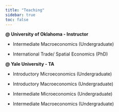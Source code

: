 ```yaml
---
title: "Teaching"
sidebar: true
toc: false 
---
```


**\@ University of Oklahoma - Instructor**

-   Intermediate Macroeconomics (Undergraduate)

-   International Trade/ Spatial Economics (PhD)

**\@ Yale University - TA**

-   Introductory Microeconomics (Undergraduate)

-   Introductory Macroeconomics (Undergraduate)

-   Intermediate Microeconomics (Undergraduate)

-   Intermediate Macroeconomics (Undergraduate)